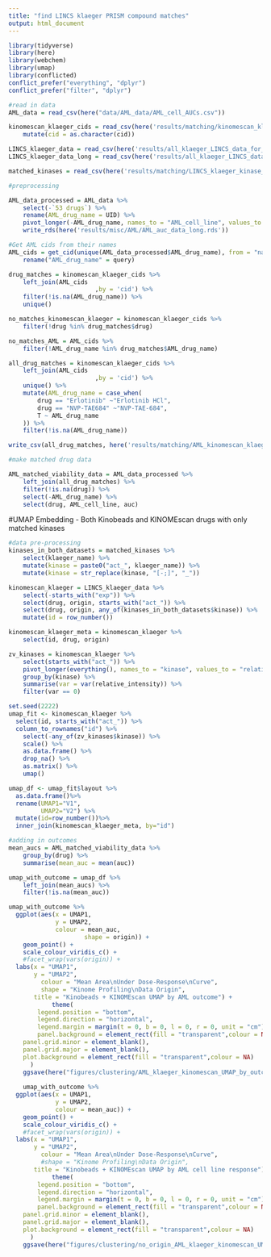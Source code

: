 ```yaml
---
title: "find LINCS klaeger PRISM compound matches"
output: html_document
---
```


```r
library(tidyverse)
library(here)
library(webchem)
library(umap)
library(conflicted)
conflict_prefer("everything", "dplyr")
conflict_prefer("filter", "dplyr")
```

```r
#read in data
AML_data = read_csv(here("data/AML_data/AML_cell_AUCs.csv"))

kinomescan_klaeger_cids = read_csv(here('results/matching/kinomescan_klaeger_cids.csv')) %>% 
	mutate(cid = as.character(cid))

LINCS_klaeger_data = read_csv(here('results/all_klaeger_LINCS_data_for_ml_wide.csv'))
LINCS_klaeger_data_long = read_csv(here('results/all_klaeger_LINCS_data_for_ml_long.csv'))

matched_kinases = read_csv(here('results/matching/LINCS_klaeger_kinase_matches.csv'))
```

```r
#preprocessing

AML_data_processed = AML_data %>% 
	select(-`53 drugs`) %>% 
	rename(AML_drug_name = UID) %>% 
	pivot_longer(-AML_drug_name, names_to = "AML_cell_line", values_to = "auc") %>% 
	write_rds(here('results/misc/AML/AML_auc_data_long.rds'))
```


```r
#Get AML cids from their names
AML_cids = get_cid(unique(AML_data_processed$AML_drug_name), from = "name", domain = "compound", match = "all", verbose = T) %>% 
	rename("AML_drug_name" = query)
```

```r
	
drug_matches = kinomescan_klaeger_cids %>% 
	left_join(AML_cids
						,by = 'cid') %>% 
	filter(!is.na(AML_drug_name)) %>% 
	unique()

no_matches_kinomescan_klaeger = kinomescan_klaeger_cids %>% 
	filter(!drug %in% drug_matches$drug)

no_matches_AML = AML_cids %>% 
	filter(!AML_drug_name %in% drug_matches$AML_drug_name)

all_drug_matches = kinomescan_klaeger_cids %>% 
	left_join(AML_cids
						,by = 'cid') %>% 
	unique() %>% 
	mutate(AML_drug_name = case_when(
		drug == "Erlotinib" ~"Erlotinib HCl",
		drug == "NVP-TAE684" ~"NVP-TAE-684",
		T ~ AML_drug_name
	)) %>% 
	filter(!is.na(AML_drug_name))

write_csv(all_drug_matches, here('results/matching/AML_kinomescan_klaeger_drug_matches.csv'))
```

```r
#make matched drug data 

AML_matched_viability_data = AML_data_processed %>% 
	left_join(all_drug_matches) %>% 
	filter(!is.na(drug)) %>% 
	select(-AML_drug_name) %>% 
	select(drug, AML_cell_line, auc)
```

#UMAP Embedding - Both Kinobeads and KINOMEscan drugs with only matched kinases

```r
#data pre-processing
kinases_in_both_datasets = matched_kinases %>% 
	select(klaeger_name) %>% 
	mutate(kinase = paste0("act_", klaeger_name)) %>% 
	mutate(kinase = str_replace(kinase, "[-;]", "_"))

kinomescan_klaeger = LINCS_klaeger_data %>% 
	select(-starts_with("exp")) %>% 
	select(drug, origin, starts_with("act_")) %>%
	select(drug, origin, any_of(kinases_in_both_datasets$kinase)) %>% 
	mutate(id = row_number())

kinomescan_klaeger_meta = kinomescan_klaeger %>% 
	select(id, drug, origin)

zv_kinases = kinomescan_klaeger %>% 
	select(starts_with("act_")) %>% 
	pivot_longer(everything(), names_to = "kinase", values_to = "relative_intensity") %>% 
	group_by(kinase) %>% 
	summarise(var = var(relative_intensity)) %>% 
	filter(var == 0)
```

```r
set.seed(2222)
umap_fit <- kinomescan_klaeger %>%
  select(id, starts_with("act_")) %>%
  column_to_rownames("id") %>% 
	select(-any_of(zv_kinases$kinase)) %>% 
	scale() %>% 
	as.data.frame() %>% 
	drop_na() %>% 
	as.matrix() %>% 
	umap()

umap_df <- umap_fit$layout %>%
  as.data.frame()%>%
  rename(UMAP1="V1",
         UMAP2="V2") %>%
  mutate(id=row_number())%>%
  inner_join(kinomescan_klaeger_meta, by="id")
```

```r
#adding in outcomes
mean_aucs = AML_matched_viability_data %>% 
	group_by(drug) %>% 
	summarise(mean_auc = mean(auc))

umap_with_outcome = umap_df %>% 
	left_join(mean_aucs) %>% 
	filter(!is.na(mean_auc))

umap_with_outcome %>%
  ggplot(aes(x = UMAP1, 
             y = UMAP2, 
             colour = mean_auc, 
  					 shape = origin)) +
	geom_point() +
	scale_colour_viridis_c() +
	#facet_wrap(vars(origin)) +
  labs(x = "UMAP1",
       y = "UMAP2",
  		 colour = "Mean Area\nUnder Dose-Response\nCurve",
  		 shape = "Kinome Profiling\nData Origin",
       title = "Kinobeads + KINOMEscan UMAP by AML outcome") +
			theme(
		legend.position = "bottom",
		legend.direction = "horizontal",
		legend.margin = margin(t = 0, b = 0, l = 0, r = 0, unit = "cm"),
		panel.background = element_rect(fill = "transparent",colour = NA),
    panel.grid.minor = element_blank(), 
    panel.grid.major = element_blank(),
    plot.background = element_rect(fill = "transparent",colour = NA)
      )
	ggsave(here("figures/clustering/AML_klaeger_kinomescan_UMAP_by_outcome_matched_kinases_only.png"), width = 20, height = 10, units = "cm")
	
	umap_with_outcome %>%
  ggplot(aes(x = UMAP1, 
             y = UMAP2, 
             colour = mean_auc)) +
	geom_point() +
	scale_colour_viridis_c() +
	#facet_wrap(vars(origin)) +
  labs(x = "UMAP1",
       y = "UMAP2",
  		 colour = "Mean Area\nUnder Dose-Response\nCurve",
  		 #shape = "Kinome Profiling\nData Origin",
       title = "Kinobeads + KINOMEscan UMAP by AML cell line response") +
			theme(
		legend.position = "bottom",
		legend.direction = "horizontal",
		legend.margin = margin(t = 0, b = 0, l = 0, r = 0, unit = "cm"),
		panel.background = element_rect(fill = "transparent",colour = NA),
    panel.grid.minor = element_blank(), 
    panel.grid.major = element_blank(),
    plot.background = element_rect(fill = "transparent",colour = NA)
      )
	ggsave(here("figures/clustering/no_origin_AML_klaeger_kinomescan_UMAP_by_outcome_matched_kinases_only.png"))
```
